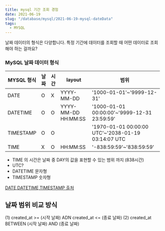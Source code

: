 ```yaml
---
title: mysql 기간 조회 경험
date: 2021-06-19
slug: "/database/mysql/2021-06-19-mysql-dateData"
tags:
  - MYSQL
---
```


날짜 데이터의 형식은 다양합니다.
특정 기간에 데이터를 조회할 때 어떤 데이터로 조회해야 하는 걸까요?

### MySQL 날짜 데이터 형식

|MYSQL 형식|날짜|시간|layout|범위|
|---|---|---|---|---|
|DATE|O|X|YYYY-MM-DD|'1000-01-01'~'9999-12-31'|
|DATETIME|O|O|YYYY-MM-DD HH:MM:SS|'1000-01-01 00:00:00'~'9999-12-31 23:59:59'|
|TIMESTAMP|O|O| |'1970-01-01 00:00:00 UTC'~'2038-01-19 03:14:07 UTC|
|TIME|X|O|HH:MM:SS|'-838:59:59'~'838:59:59'|

 * TIME 의 시간은 날짜 중 DAY의 값을 표현할 수 있는 범위 까지 (838시간)
 * UTC?
 * DATETIME 문자형
 * TIMESTAMP 숫자형

 [DATE,DATETIME,TIMESTAMP 출처](http://tcpschool.com/database/mysql/mysql_datatype_dateTime)


## 날짜 범위 비교 방식
(1) created_at >= (시작 날짜) ADN created_at <= (종료 날짜)
(2) created_at BETWEEN (시작 날짜) AND (종료 날짜)





